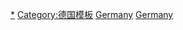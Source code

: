[[Category:德國歷史|*]]
[[Category:德国模板|Category:德国模板]]
[[Category:各国历史模板|Germany]]
[[Category:欧洲历史模板|Germany]]